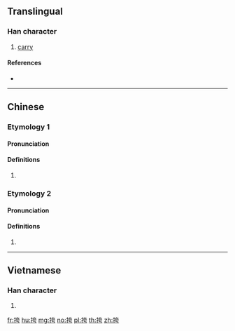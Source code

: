 {{character info/new}}
==Translingual==

===Han character===
{{Han char|rn=64|rad=手|as=06|sn=9|four=54027|canj=QKMS|ids=⿰扌夸}}

# [[carry]]

====References====
* {{Han ref|kx=0430.130|dkj=12051|dj=0780.060|hdz=31868.040|uh=630E|ud=25358|bh=CED8|bd=52952}}

----

==Chinese==
{{zh-forms}}

===Etymology 1===

====Pronunciation====
{{zh-pron
|m=kuà
|c=kwaa3
|h=pfs=
|md=
|mn=
|w=
|mc=
|oc=
|cat=
}}

====Definitions====
{{zh-hanzi}}

# {{rfdef|lang=zh}}

===Etymology 2===

====Pronunciation====
{{zh-pron
|m=kū
|c=fu1
|h=pfs=
|md=
|mn=
|w=
|mc=y
|oc=y
|cat=
}}
{{attention|zh|check pronunciation distribution}}

====Definitions====
{{zh-hanzi}}

# {{rfdef|lang=zh}}

----

==Vietnamese==

===Han character===
{{vi-hantu|khoá|rs=手06}}

# {{defn|lang=vi|sort=手06}}

[[fr:挎]]
[[hu:挎]]
[[mg:挎]]
[[no:挎]]
[[pl:挎]]
[[th:挎]]
[[zh:挎]]